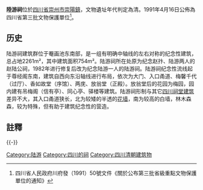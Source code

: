 {{msg:四川省文物保護單位
|名稱 = [[崇慶州文廟|崇慶州文廟]]（含陸游祠、[[罨畫池|罨畫池]]）
|編號 = 69
|圖片 = [[File:Luyou_Temple_in_Yanhuachi.jpg|180px]]
|級別 = S3
|分類 = 
|時代 = [[清代|清代]]
|地点 = [[四川省|四川省]][[崇州市|崇州市]][[崇陽鎮|崇陽鎮]]
|坐標 =
|登錄 = 1991年4月16日
}}
'''陸游祠'''位於[[四川省|四川省]][[崇州市|崇州市]][[崇陽鎮|崇陽鎮]]，文物遺址年代判定為清。1991年4月16日公佈為四川省第三批文物保護單位<ref>四川省人民政府川府發（1991）50號文件《關於公布第三批省級重點文物保護單位的通知》</ref>。

==历史==
陆游祠建筑群位于罨画池东南部，是一组有明确中轴线的左右对称的纪念性建筑，总占地2261m²，其中建筑面积754m²。陆游祠所在处原为纪念赵抃、陆游两人的赵陆公祠，1982年进行修复后改为纪念陆游一人的陆游祠。陆游祠纪念性流线起于尊经阁东南，建筑自西向东沿轴线进行布局，依次为大门、入口甬道、梅馨千代（过厅）、香如故堂（序馆）、两庑、放翁堂（正殿）。放翁堂后的花园为梅园，园内建有吊梅阁（信有亭）、同心亭、驿楼等建筑。陆游祠形制与其它[[四川|四川]][[祠堂|祠堂建筑]]差异不大，其入口甬道狭长，北为较矮的半透的[[花墙|花墙]]，南为较高的白墙，林木森森，较为特殊，但有助于建筑纪念性的营造。

==註釋==
{{reflist}}
{{文物保護單位小作品}}
{{-}}
{{成都市境内的四川省文物保护单位}}
[[Category:陆游|Category:陆游]]
[[Category:四川的祠|Category:四川的祠]]
[[Category:四川清朝建筑物|Category:四川清朝建筑物]]